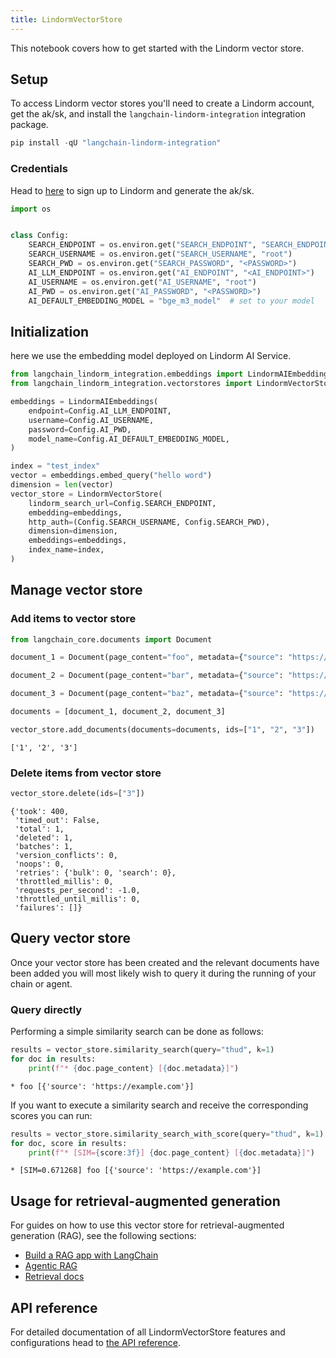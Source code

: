 ```yaml
---
title: LindormVectorStore
---
```


This notebook covers how to get started with the Lindorm vector store.

## Setup

To access Lindorm vector stores you'll need to create a Lindorm account, get the ak/sk, and install the `langchain-lindorm-integration` integration package.

```python
pip install -qU "langchain-lindorm-integration"
```

### Credentials

Head to [here](https://help.aliyun.com/document_detail/2773369.html?spm=a2c4g.11186623.help-menu-172543.d_2_5_0.2a383f96gr5N3M&scm=20140722.H_2773369._.OR_help-T_cn~zh-V_1) to sign up to Lindorm and generate the ak/sk.

```python
import os


class Config:
    SEARCH_ENDPOINT = os.environ.get("SEARCH_ENDPOINT", "SEARCH_ENDPOINT")
    SEARCH_USERNAME = os.environ.get("SEARCH_USERNAME", "root")
    SEARCH_PWD = os.environ.get("SEARCH_PASSWORD", "<PASSWORD>")
    AI_LLM_ENDPOINT = os.environ.get("AI_ENDPOINT", "<AI_ENDPOINT>")
    AI_USERNAME = os.environ.get("AI_USERNAME", "root")
    AI_PWD = os.environ.get("AI_PASSWORD", "<PASSWORD>")
    AI_DEFAULT_EMBEDDING_MODEL = "bge_m3_model"  # set to your model
```

## Initialization

here we use the embedding model deployed on Lindorm AI Service.

```python
from langchain_lindorm_integration.embeddings import LindormAIEmbeddings
from langchain_lindorm_integration.vectorstores import LindormVectorStore

embeddings = LindormAIEmbeddings(
    endpoint=Config.AI_LLM_ENDPOINT,
    username=Config.AI_USERNAME,
    password=Config.AI_PWD,
    model_name=Config.AI_DEFAULT_EMBEDDING_MODEL,
)

index = "test_index"
vector = embeddings.embed_query("hello word")
dimension = len(vector)
vector_store = LindormVectorStore(
    lindorm_search_url=Config.SEARCH_ENDPOINT,
    embedding=embeddings,
    http_auth=(Config.SEARCH_USERNAME, Config.SEARCH_PWD),
    dimension=dimension,
    embeddings=embeddings,
    index_name=index,
)
```

## Manage vector store

### Add items to vector store

```python
from langchain_core.documents import Document

document_1 = Document(page_content="foo", metadata={"source": "https://example.com"})

document_2 = Document(page_content="bar", metadata={"source": "https://example.com"})

document_3 = Document(page_content="baz", metadata={"source": "https://example.com"})

documents = [document_1, document_2, document_3]

vector_store.add_documents(documents=documents, ids=["1", "2", "3"])
```

```output
['1', '2', '3']
```

### Delete items from vector store

```python
vector_store.delete(ids=["3"])
```

```output
{'took': 400,
 'timed_out': False,
 'total': 1,
 'deleted': 1,
 'batches': 1,
 'version_conflicts': 0,
 'noops': 0,
 'retries': {'bulk': 0, 'search': 0},
 'throttled_millis': 0,
 'requests_per_second': -1.0,
 'throttled_until_millis': 0,
 'failures': []}
```

## Query vector store

Once your vector store has been created and the relevant documents have been added you will most likely wish to query it during the running of your chain or agent.

### Query directly

Performing a simple similarity search can be done as follows:

```python
results = vector_store.similarity_search(query="thud", k=1)
for doc in results:
    print(f"* {doc.page_content} [{doc.metadata}]")
```

```output
* foo [{'source': 'https://example.com'}]
```

If you want to execute a similarity search and receive the corresponding scores you can run:

```python
results = vector_store.similarity_search_with_score(query="thud", k=1)
for doc, score in results:
    print(f"* [SIM={score:3f}] {doc.page_content} [{doc.metadata}]")
```

```output
* [SIM=0.671268] foo [{'source': 'https://example.com'}]
```

## Usage for retrieval-augmented generation

For guides on how to use this vector store for retrieval-augmented generation (RAG), see the following sections:

- [Build a RAG app with LangChain](/oss/langchain/rag)
- [Agentic RAG](/oss/langgraph/agentic-rag)
- [Retrieval docs](/oss/langchain/retrieval)

## API reference

For detailed documentation of all LindormVectorStore features and configurations head to [the API reference](https://pypi.org/project/langchain-lindorm-integration/).
